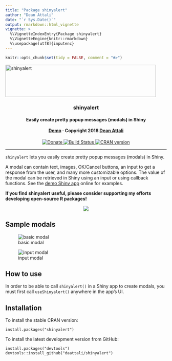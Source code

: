 ```yaml
---
title: "Package shinyalert"
author: "Dean Attali"
date: "`r Sys.Date()`"
output: rmarkdown::html_vignette
vignette: >
  %\VignetteIndexEntry{Package shinyalert}
  %\VignetteEngine{knitr::rmarkdown}
  %\usepackage[utf8]{inputenc}
---
```


```r
knitr::opts_chunk$set(tidy = FALSE, comment = "#>")
```

<p align="center">
<a href="https://github.com/daattali/shinyalert/">
<img src="../inst/img/shinyalert-logo-whitebg.png" alt="shinyalert" width=470 height=100 />
</a>

<h3 align="center">shinyalert</h3>

<h4 align="center">Easily create pretty popup messages (modals) in Shiny
<br><br>
<a href="https://daattali.com/shiny/shinyalert-demo/">Demo</a>
&middot;
Copyright 2018
<a href="https://deanattali.com">Dean Attali</a>
</h4>

<p align="center">
<a href="https://www.paypal.me/daattali/20">
<img src="https://i.imgur.com/vCIGFrH.png" alt="Donate" />
</a>
<a href="https://travis-ci.org/daattali/shinyalert">
<img src="https://travis-ci.org/daattali/shinyalert.svg?branch=master" alt="Build Status" />
</a>
<a href="https://cran.r-project.org/package=shinyalert">
<img src="https://www.r-pkg.org/badges/version/shinyalert" alt="CRAN version" />
</a>
</p>

</p>

---

`shinyalert` lets you easily create pretty popup messages (modals) in Shiny.

A modal can contain text, images, OK/Cancel buttons, an input to get a response from the user, and many more customizable options. The value of the modal can be retrieved in Shiny using an input or using callback functions. See the [demo Shiny app](https://daattali.com/shiny/shinyalert-demo/) online for examples.

**If you find shinyalert useful, please consider supporting my efforts developing open-source R packages!**

<p align="center">
  <a href="https://www.paypal.me/daattali/20">
    <img src="https://www.paypalobjects.com/en_US/i/btn/btn_donate_LG.gif" />
  </a>
</p>

<h2 id="samples">Sample modals</h2>

![basic modal](../inst/img/shinyalert-basic.gif)

![input modal](../inst/img/shinyalert-input.gif)

<h2 id="usage">How to use</h2>

In order to be able to call `shinyalert()` in a Shiny app to create modals, you must first call `useShinyalert()` anywhere in the app's UI.

<h2 id="install">Installation</h2>

To install the stable CRAN version:

```
install.packages("shinyalert")
```

To install the latest development version from GitHub:

```
install.packages("devtools")
devtools::install_github("daattali/shinyalert")
```
